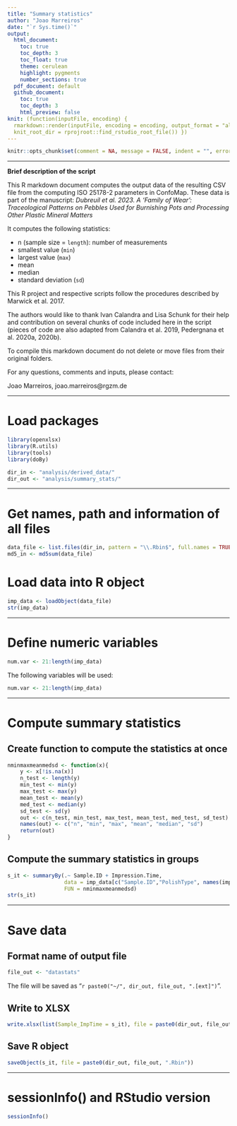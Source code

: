 ```yaml
---
title: "Summary statistics" 
author: "Joao Marreiros"
date: "`r Sys.time()`"
output:
  html_document:
    toc: true
    toc_depth: 3
    toc_float: true
    theme: cerulean
    highlight: pygments
    number_sections: true
  pdf_document: default
  github_document: 
    toc: true
    toc_depth: 3
    html_preview: false
knit: (function(inputFile, encoding) {
  rmarkdown::render(inputFile, encoding = encoding, output_format = "all", 
  knit_root_dir = rprojroot::find_rstudio_root_file()) })
---
```



```r
knitr::opts_chunk$set(comment = NA, message = FALSE, indent = "", error = TRUE)
```

---

__Brief description of the script__

This R markdown document computes the output data of the resulting CSV file from the computing ISO 25178-2 parameters in ConfoMap. These data is part of the manuscript: *Dubreuil et al. 2023. A ‘Family of Wear’: Traceological Patterns on Pebbles Used for Burnishing Pots and Processing Other Plastic Mineral Matters*

It computes the following statistics:  

* n (sample size = `length`): number of measurements  
* smallest value (`min`)  
* largest value (`max`)
* mean  
* median  
* standard deviation (`sd`)


This R project and respective scripts follow the procedures described by Marwick et al. 2017. 

The authors would like to thank Ivan Calandra and Lisa Schunk for their help and contribution on several chunks of code included here in the script (pieces of code are also adapted from Calandra et al. 2019, Pedergnana et al. 2020a, 2020b).

To compile this markdown document do not delete or move files from their original folders.

For any questions, comments and inputs, please contact:

Joao Marreiros, joao.marreiros@rgzm.de

---


# Load packages
```r
library(openxlsx)
library(R.utils)
library(tools)
library(doBy)

dir_in <- "analysis/derived_data/"
dir_out <- "analysis/summary_stats/"
```


---

# Get names, path and information of all files 
```r
data_file <- list.files(dir_in, pattern = "\\.Rbin$", full.names = TRUE)
md5_in <- md5sum(data_file)

```

# Load data into R object
```r
imp_data <- loadObject(data_file)
str(imp_data)
```

---


# Define numeric variables
```r
num.var <- 21:length(imp_data)
```

The following variables will be used: 

```r
num.var <- 21:length(imp_data)
```

---


# Compute summary statistics
## Create function to compute the statistics at once
```r
nminmaxmeanmedsd <- function(x){
	y <- x[!is.na(x)]
	n_test <- length(y)
	min_test <- min(y)
	max_test <- max(y)
	mean_test <- mean(y)
 	med_test <- median(y)
 	sd_test <- sd(y)
 	out <- c(n_test, min_test, max_test, mean_test, med_test, sd_test)
 	names(out) <- c("n", "min", "max", "mean", "median", "sd")
 	return(out)
}
```

##  Compute the summary statistics in groups
```r
s_it <- summaryBy(.~ Sample.ID + Impression.Time, 
                  data = imp_data[c("Sample.ID","PolishType", names(imp_data)[num.var])], 
                  FUN = nminmaxmeanmedsd)
str(s_it)
```

---

# Save data
## Format name of output file
```r
file_out <- "datastats"
```
The file will be saved as "`r paste0("~/", dir_out, file_out, ".[ext]")`".


## Write to XLSX
```r
write.xlsx(list(Sample_ImpTime = s_it), file = paste0(dir_out, file_out, ".xlsx"))

```


## Save R object
```r
saveObject(s_it, file = paste0(dir_out, file_out, ".Rbin"))
```

---

# sessionInfo() and RStudio version

```r
sessionInfo()
```


